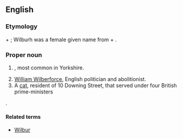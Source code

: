 ==English==

===Etymology===
{{etyl|ang}} {{term|Wilburh|lang=ang}} + {{term|foss||ditch|lang=ang}}; Wilburh was a female given name from {{term|wil||will|lang=ang}} + {{term|burh||fortress|lang=ang}}.

===Proper noun===
{{en-proper noun}}

# {{surname|A=An|English|from=Old English|dot=}}, most common in Yorkshire.
# [[w:William Wilberforce|William Wilberforce]], English politician and abolitionist.
# A [[cat]], resident of 10 Downing Street,  that served under four British prime-ministers
{{wikipedia|Wilberforce (cat)}}.

====Related terms====
* [[Wilbur]]